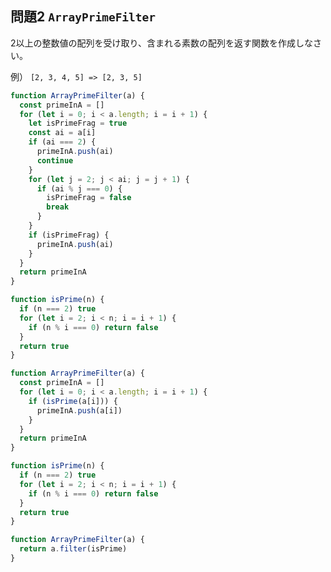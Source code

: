 
## 問題2 `ArrayPrimeFilter`

<Tabs>
<TabItem value="summary" label="問題">
2以上の整数値の配列を受け取り、含まれる素数の配列を返す関数を作成しなさい。

例） `[2, 3, 4, 5] => [2, 3, 5]`
</TabItem>

<TabItem value="answer1" label="回答例１">

```js
function ArrayPrimeFilter(a) {
  const primeInA = []
  for (let i = 0; i < a.length; i = i + 1) {
    let isPrimeFrag = true
    const ai = a[i]
    if (ai === 2) {
      primeInA.push(ai)
      continue
    }
    for (let j = 2; j < ai; j = j + 1) {
      if (ai % j === 0) {
        isPrimeFrag = false
        break
      }
    }
    if (isPrimeFrag) {
      primeInA.push(ai)
    }
  }
  return primeInA
}
```
</TabItem>

<TabItem value="answer2" label="回答例２">

```js
function isPrime(n) {
  if (n === 2) true
  for (let i = 2; i < n; i = i + 1) {
    if (n % i === 0) return false
  }
  return true
}

function ArrayPrimeFilter(a) {
  const primeInA = []
  for (let i = 0; i < a.length; i = i + 1) {
    if (isPrime(a[i])) {
      primeInA.push(a[i])
    }
  }
  return primeInA
}
```

</TabItem>

<TabItem value="answer3" label="回答例３">

```js
function isPrime(n) {
  if (n === 2) true
  for (let i = 2; i < n; i = i + 1) {
    if (n % i === 0) return false
  }
  return true
}

function ArrayPrimeFilter(a) {
  return a.filter(isPrime)
}
```

</TabItem>
</Tabs>
